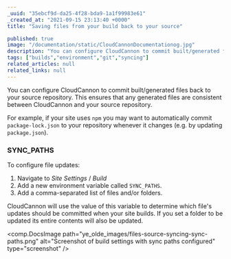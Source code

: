 ```yaml
---
_uuid: "35ebcf9d-da25-4f28-bda9-1a1f99983e61"
_created_at: "2021-09-15 23:13:40 +0000"
title: "Saving files from your build back to your source"

published: true
image: "/documentation/static/CloudCannonDocumentationog.jpg"
description: "You can configure CloudCannon to commit built/generated files back to your source repository. This ensures that any generated files are consistent between CloudCannon and your source repository."
tags: ["builds","environment","git","syncing"]
related_articles: null
related_links: null
---
```


You can configure CloudCannon to commit built/generated files back to your source repository. This ensures that any generated files are consistent between CloudCannon and your source repository.

For example, if your site uses `npm` you may want to automatically commit `package-lock.json` to your repository whenever it changes (e.g. by updating `package.json`).

### SYNC_PATHS
To configure file updates:

1. Navigate to *Site Settings* / *Build*
2. Add a new environment variable called `SYNC_PATHS`.
3. Add a comma-separated list of files and/or folders.

CloudCannon will use the value of this variable to determine which file's updates should be committed when your site builds. If you set a folder to be updated its entire contents will also be updated.

<comp.DocsImage path="ye_olde_images/files-source-syncing-sync-paths.png" alt="Screenshot of build settings with sync paths configured" type="screenshot" />
